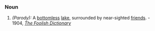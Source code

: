 ===Noun===
#''(Parody):'' A [[bottomless]] [[lake]], surrounded by near-sighted [[friends]]. - 1904, ''[[The Foolish Dictionary]]''